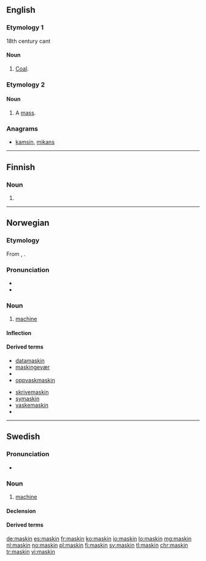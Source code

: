==English==

===Etymology 1===
18th century cant
{{etystub|en}}
====Noun====
{{en-noun|-}}

# [[coal|Coal]].

===Etymology 2===
{{suffix|mass|kin|lang=en}}

====Noun====
{{en-noun}}

# {{context|Christianity|lang=en}} A [[mass]].

===Anagrams===
* [[kamsin#English|kamsin]], [[mikans#English|mikans]]

----

==Finnish==

===Noun===
{{head|fi|noun form}}

# {{fi-form of|type=noun|case=genitive|pl=singular|maski}}

----

==Norwegian==

===Etymology===
From {{etyl|grc|no}} {{term|μαχανά|lang=grc}}, {{term|μηχανή|lang=grc}}.

===Pronunciation===
* {{IPA|/mɑʂiːn/|lang=no}}
* {{rhymes|iːn|lang=no}}

===Noun===
{{head|no|noun}}

# [[machine]]

====Inflection====
{{no-noun-infl|nb-class=m1|nn-class=f1|nn-class2=m1}}

====Derived terms====
{{top2}}
* [[datamaskin]]
* [[maskingevær]]
* {{l-nb|maskinoversettelse}}
* [[oppvaskmaskin]]
{{mid2}}
* [[skrivemaskin]]
* [[symaskin]]
* [[vaskemaskin]]
* {{l-nb|vertsmaskin}}
{{bottom}}

----

==Swedish==

===Pronunciation===
* {{audio|Sv-maskin.ogg|audio|lang=sv}}

===Noun===
{{sv-noun|c}}

# [[machine]]

====Declension====
{{sv-noun-reg-er}}

====Derived terms====
{{compoundsee|sv}}

[[de:maskin]]
[[es:maskin]]
[[fr:maskin]]
[[ko:maskin]]
[[io:maskin]]
[[lo:maskin]]
[[mg:maskin]]
[[nl:maskin]]
[[no:maskin]]
[[pl:maskin]]
[[fi:maskin]]
[[sv:maskin]]
[[tl:maskin]]
[[chr:maskin]]
[[tr:maskin]]
[[vi:maskin]]